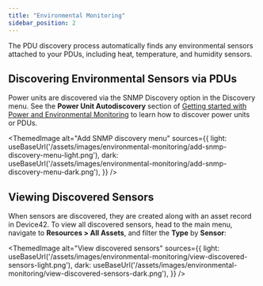 ```yaml
---
title: "Environmental Monitoring"
sidebar_position: 2
---
```




The PDU discovery process automatically finds any environmental sensors attached to your PDUs, including heat, temperature, and humidity sensors. 

## Discovering Environmental Sensors via PDUs

Power units are discovered via the SNMP Discovery option in the Discovery menu. See the **Power Unit Autodiscovery** section of [Getting started with Power and Environmental Monitoring](infrastructure-management/power-and-environmental-monitoring/getting-started-with-power-and-environmental-monitoring.mdx) to learn how to discover power units or PDUs. 

<ThemedImage
  alt="Add SNMP discovery menu"
  sources={{
    light: useBaseUrl('/assets/images/environmental-monitoring/add-snmp-discovery-menu-light.png'),
    dark: useBaseUrl('/assets/images/environmental-monitoring/add-snmp-discovery-menu-dark.png'),
  }}
/>

## Viewing Discovered Sensors

When sensors are discovered, they are created along with an asset record in Device42. To view all discovered sensors, head to the main menu, navigate to **Resources > All Assets**, and filter the **Type** by **Sensor**: 

<ThemedImage
  alt="View discovered sensors"
  sources={{
    light: useBaseUrl('/assets/images/environmental-monitoring/view-discovered-sensors-light.png'),
    dark: useBaseUrl('/assets/images/environmental-monitoring/view-discovered-sensors-dark.png'),
  }}
/>
